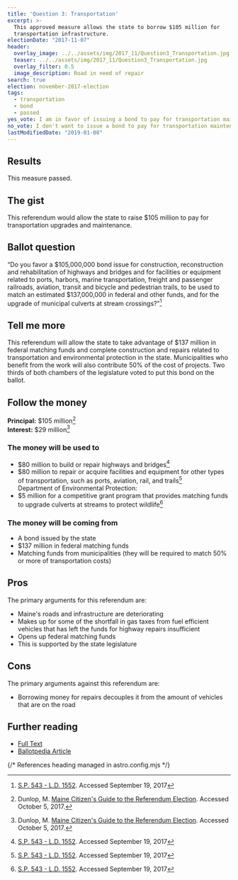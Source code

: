 ```yaml
---
title: 'Question 3: Transportation'
excerpt: >-
  This approved measure allows the state to borrow $105 million for
  transportation infrastructure.
electionDate: "2017-11-07"
header:
  overlay_image: ../../assets/img/2017_11/Question3_Transportation.jpg
  teaser: ../../assets/img/2017_11/Question3_Transportation.jpg
  overlay_filter: 0.5
  image_description: Road in need of repair
search: true
election: november-2017-election
tags:
  - transportation
  - bond
  - passed
yes_vote: I am in favor of issuing a bond to pay for transportation maintenance.
no_vote: I don't want to issue a bond to pay for transportation maintenance.
lastModifiedDate: "2019-01-08"
---
```


## Results

This measure passed.

## The gist

This referendum would allow the state to raise $105 million to pay for transportation upgrades and maintenance.

## Ballot question

“Do you favor a $105,000,000 bond issue for construction, reconstruction and rehabilitation of highways and bridges and for facilities or equipment related to ports, harbors, marine transportation, freight and passenger railroads, aviation, transit and bicycle and pedestrian trails, to be used to match an estimated $137,000,000 in federal and other funds, and for the upgrade of municipal culverts at stream crossings?”[^2]

<YesNoTable yesContent={frontmatter.yes_vote} noContent={frontmatter.no_vote} />

## Tell me more

This referendum will allow the state to take advantage of $137 million in federal matching funds and complete construction and repairs related to transportation and environmental protection in the state. Municipalities who benefit from the work will also contribute 50% of the cost of projects. Two thirds of both chambers of the legislature voted to put this bond on the ballot.

## Follow the money

**Principal:** $105 million[^3]
<br />**Interest:** $29 million[^3]

### The money will be used to

- $80 million to build or repair highways and bridges[^2]
- $80 million to repair or acquire facilities and equipment for other types of transportation, such as ports, aviation, rail, and trails[^2]
  <br />Department of Environmental Protection:
- $5 million for a competitive grant program that provides matching funds to upgrade culverts at streams to protect wildlife[^2]

### The money will be coming from

- A bond issued by the state
- $137 million in federal matching funds
- Matching funds from municipalities (they will be required to match 50% or more of transportation costs)

## Pros

The primary arguments for this referendum are:

- Maine's roads and infrastructure are deteriorating
- Makes up for some of the shortfall in gas taxes from fuel efficient vehicles that has left the funds for highway repairs insufficient
- Opens up federal matching funds
- This is supported by the state legislature

## Cons

The primary arguments against this referendum are:

- Borrowing money for repairs decouples it from the amount of vehicles that are on the road

## Further reading

- [Full Text](http://www.mainelegislature.org/legis/bills/getPDF.asp?paper=SP0543&item=4&snum=128)
- [Ballotpedia Article](<https://ballotpedia.org/Maine_Question_3,_Transportation_Bond_Issue_(2017)>)

{/* References heading managed in astro.config.mjs */}
[^1]: Ballotpedia State Desk. [Maine Question 3, Transportation Bond Issue (2017)](https://ballotpedia.org/Maine_Question_3,_Transportation_Bond_Issue_(2017)). Ballotpedia.  Accessed September 19, 2017.
[^2]: [S.P. 543 - L.D. 1552](http://www.mainelegislature.org/legis/bills/getPDF.asp?paper=SP0543&item=4&snum=128). Accessed September 19, 2017
[^3]: Dunlop, M. [Maine Citizen's Guide to the Referendum Election](http://www.maine.gov/sos/cec/elec/upcoming/citizensguide2017.pdf). Accessed October 5, 2017.
